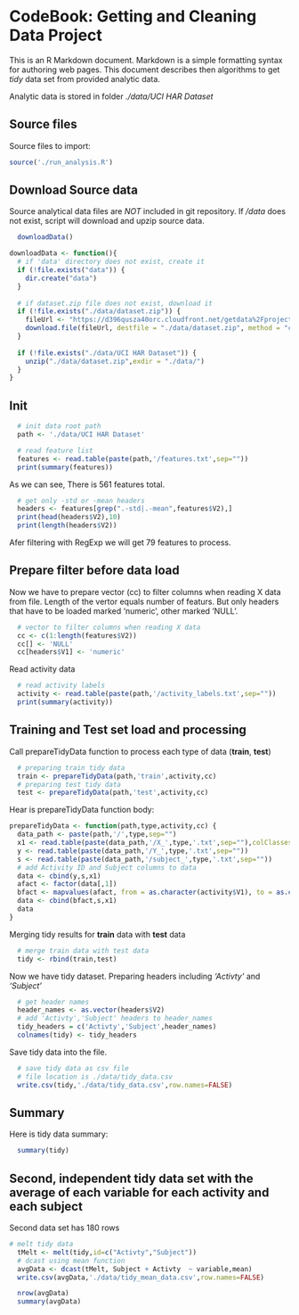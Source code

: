 CodeBook: Getting and Cleaning Data Project 
========================================================

This is an R Markdown document. Markdown is a simple formatting syntax for authoring web pages.
This document describes then algorithms to get *tidy* data set from provided analytic data.

Analytic data is stored in folder *./data/UCI HAR Dataset*

## Source files
Source files to import:
```r
source('./run_analysis.R')
```
## Download Source data
Source analytical data files are *NOT* included in git repository.
If *<Your working directory>/data* does not exist, script will download and upzip source data.  
```r
  downloadData()
```
```r
downloadData <- function(){
  # if 'data' directory does not exist, create it
  if (!file.exists("data")) {
    dir.create("data")
  }
  
  # if dataset.zip file does not exist, download it
  if (!file.exists("./data/dataset.zip")) {
    fileUrl <- "https://d396qusza40orc.cloudfront.net/getdata%2Fprojectfiles%2FUCI%20HAR%20Dataset.zip"
    download.file(fileUrl, destfile = "./data/dataset.zip", method = "curl") 
  }
  
  if (!file.exists("./data/UCI HAR Dataset")) {
    unzip("./data/dataset.zip",exdir = "./data/")
  }
}
```

## Init 
```r
  # init data root path
  path <- './data/UCI HAR Dataset'

  # read feature list
  features <- read.table(paste(path,'/features.txt',sep=""))
  print(summary(features))
```
As we can see, There is 561 features total.

```r
  
  # get only -std or -mean headers
  headers <- features[grep(".-std|.-mean",features$V2),]
  print(head(headers$V2),10)
  print(length(headers$V2)) 
```
Afer filtering with RegExp we will get 79 features to process.

## Prepare filter before data load
Now we have to prepare vector (cc) to filter columns when reading X data from file. Length of the vertor equals number of featurs.
But only headers that have to be loaded marked 'numeric', other marked 'NULL'.
```r
  # vector to filter columns when reading X data 
  cc <- c(1:length(features$V2))
  cc[] <- 'NULL'
  cc[headers$V1] <- 'numeric'
```

Read activity data 
```r
  # read activity labels
  activity <- read.table(paste(path,'/activity_labels.txt',sep=""))
  print(summary(activity))
```

## Training and Test set load and processing
Call prepareTidyData function to process each type of data (**train**, **test**) 

```r
  # preparing train tidy data
  train <- prepareTidyData(path,'train',activity,cc)
  # preparing test tidy data 
  test <- prepareTidyData(path,'test',activity,cc)
```

Hear is prepareTidyData function body:
```r
prepareTidyData <- function(path,type,activity,cc) {
  data_path <- paste(path,'/',type,sep="")
  x1 <- read.table(paste(data_path,'/X_',type,'.txt',sep=""),colClasses=cc)
  y <- read.table(paste(data_path,'/Y_',type,'.txt',sep=""))
  s <- read.table(paste(data_path,'/subject_',type,'.txt',sep=""))
  # add Activity ID and Subject columns to data
  data <- cbind(y,s,x1)
  afact <- factor(data[,1])
  bfact <- mapvalues(afact, from = as.character(activity$V1), to = as.character(activity$V2))
  data <- cbind(bfact,s,x1)
  data
}
```
Merging tidy results for **train** data with **test** data
```r
  # merge train data with test data
  tidy <- rbind(train,test)
```

Now we have tidy dataset. 
Preparing headers including *'Activty'* and *'Subject'* 
```r
  # get header names
  header_names <- as.vector(headers$V2)
  # add 'Activty','Subject' headers to header_names
  tidy_headers = c('Activty','Subject',header_names)
  colnames(tidy) <- tidy_headers
```

Save tidy data into the file. 
```r
  # save tidy data as csv file 
  # file location is ./data/tidy_data.csv
  write.csv(tidy,'./data/tidy_data.csv',row.names=FALSE)
```

## Summary
Here is tidy data summary:
```r
  summary(tidy)
```

## Second, independent tidy data set with the average of each variable for each activity and each subject
Second data set has 180 rows
```r
# melt tidy data
  tMelt <- melt(tidy,id=c("Activty","Subject"))
  # dcast using mean function
  avgData <- dcast(tMelt, Subject + Activty  ~ variable,mean)
  write.csv(avgData,'./data/tidy_mean_data.csv',row.names=FALSE)

  nrow(avgData)
  summary(avgData)
```

